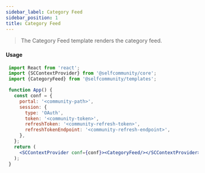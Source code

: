 ```yaml
---
sidebar_label: Category Feed
sidebar_position: 1
title: Category Feed
---
```


> The Category Feed template renders the category feed.


<Logged><CategoryFeed/></Logged>

#### Usage

```jsx
 import React from 'react';
 import {SCContextProvider} from '@selfcommunity/core';
 import {CategoryFeed} from '@selfcommunity/templates';

 function App() {
   const conf = {
     portal: '<community-path>',
     session: {
       type: 'OAuth',
       token: '<community-token>',
       refreshToken: '<community-refresh-token>',
       refreshTokenEndpoint: '<community-refresh-endpoint>',
     },
   };
   return (
     <SCContextProvider conf={conf}><CategoryFeed/></SCContextProvider>
   );
 }
```
